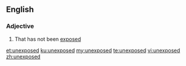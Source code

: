 ==English==

===Adjective===
{{en-adj}}

# That has not been [[exposed]]

[[et:unexposed]]
[[ku:unexposed]]
[[my:unexposed]]
[[te:unexposed]]
[[vi:unexposed]]
[[zh:unexposed]]
